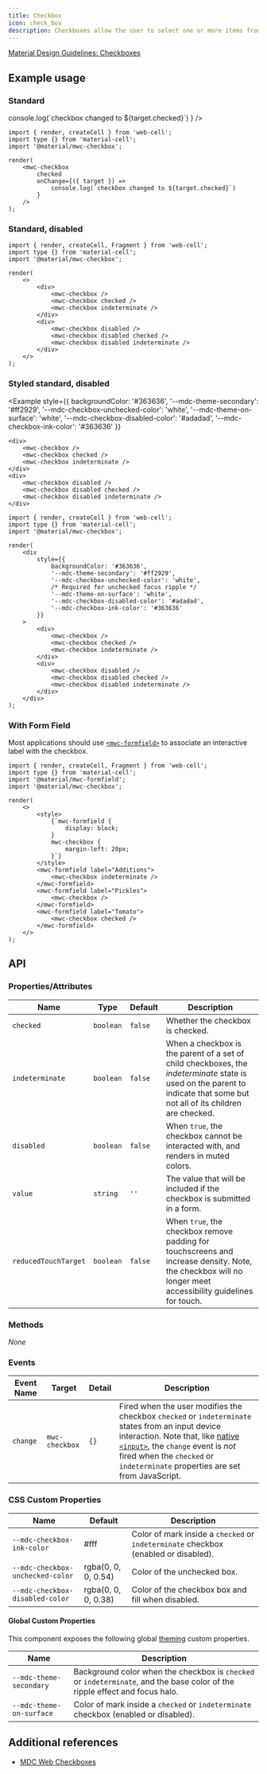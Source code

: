 ```yaml
---
title: Checkbox
icon: check_box
description: Checkboxes allow the user to select one or more items from a set. Checkboxes can be used to turn an option on or off.
---
```




[Material Design Guidelines: Checkboxes][1]

## Example usage

### Standard

<Example>
    <mwc-checkbox
        checked
        onChange={({ target }) =>
            console.log(`checkbox changed to ${target.checked}`)
        }
    />
</Example>

```TSX
import { render, createCell } from 'web-cell';
import type {} from 'material-cell';
import '@material/mwc-checkbox';

render(
    <mwc-checkbox
        checked
        onChange={({ target }) =>
            console.log(`checkbox changed to ${target.checked}`)
        }
    />
);
```

### Standard, disabled

<Example>
    <div>
        <mwc-checkbox />
        <mwc-checkbox checked />
        <mwc-checkbox indeterminate />
    </div>
    <div>
        <mwc-checkbox disabled />
        <mwc-checkbox disabled checked />
        <mwc-checkbox disabled indeterminate />
    </div>
</Example>

```TSX
import { render, createCell, Fragment } from 'web-cell';
import type {} from 'material-cell';
import '@material/mwc-checkbox';

render(
    <>
        <div>
            <mwc-checkbox />
            <mwc-checkbox checked />
            <mwc-checkbox indeterminate />
        </div>
        <div>
            <mwc-checkbox disabled />
            <mwc-checkbox disabled checked />
            <mwc-checkbox disabled indeterminate />
        </div>
    </>
);
```

### Styled standard, disabled

<Example
    style={{
        backgroundColor: '#363636',
        '--mdc-theme-secondary': '#ff2929',
        '--mdc-checkbox-unchecked-color': 'white',
        '--mdc-theme-on-surface': 'white',
        '--mdc-checkbox-disabled-color': '#adadad',
        '--mdc-checkbox-ink-color': '#363636'
    }}
>
    <div>
        <mwc-checkbox />
        <mwc-checkbox checked />
        <mwc-checkbox indeterminate />
    </div>
    <div>
        <mwc-checkbox disabled />
        <mwc-checkbox disabled checked />
        <mwc-checkbox disabled indeterminate />
    </div>
</Example>

```TSX
import { render, createCell } from 'web-cell';
import type {} from 'material-cell';
import '@material/mwc-checkbox';

render(
    <div
        style={{
            backgroundColor: '#363636',
            '--mdc-theme-secondary': '#ff2929',
            '--mdc-checkbox-unchecked-color': 'white',
            /* Required for unchecked focus ripple */
            '--mdc-theme-on-surface': 'white',
            '--mdc-checkbox-disabled-color': '#adadad',
            '--mdc-checkbox-ink-color': '#363636'
        }}
    >
        <div>
            <mwc-checkbox />
            <mwc-checkbox checked />
            <mwc-checkbox indeterminate />
        </div>
        <div>
            <mwc-checkbox disabled />
            <mwc-checkbox disabled checked />
            <mwc-checkbox disabled indeterminate />
        </div>
    </div>
);
```

### With Form Field

Most applications should use [`<mwc-formfield>`][2] to associate an interactive label with the checkbox.

<Example id="with-form-field">
    <style>
        {`#with-form-field mwc-formfield {
            display: block;
        }
        #with-form-field mwc-checkbox { 
            margin-left: 20px;
        }`}
    </style>
    <mwc-formfield label="Additions">
        <mwc-checkbox indeterminate />
    </mwc-formfield>
    <mwc-formfield label="Pickles">
        <mwc-checkbox />
    </mwc-formfield>
    <mwc-formfield label="Tomato">
        <mwc-checkbox checked />
    </mwc-formfield>
</Example>

```TSX
import { render, createCell, Fragment } from 'web-cell';
import type {} from 'material-cell';
import '@material/mwc-formfield';
import '@material/mwc-checkbox';

render(
    <>
        <style>
            {`mwc-formfield {
                display: block;
            }
            mwc-checkbox {
                margin-left: 20px;
            }`}
        </style>
        <mwc-formfield label="Additions">
            <mwc-checkbox indeterminate />
        </mwc-formfield>
        <mwc-formfield label="Pickles">
            <mwc-checkbox />
        </mwc-formfield>
        <mwc-formfield label="Tomato">
            <mwc-checkbox checked />
        </mwc-formfield>
    </>
);
```

## API

### Properties/Attributes

| Name                 | Type      | Default | Description                                                                                                                                                                |
| -------------------- | --------- | ------- | -------------------------------------------------------------------------------------------------------------------------------------------------------------------------- |
| `checked`            | `boolean` | `false` | Whether the checkbox is checked.                                                                                                                                           |
| `indeterminate`      | `boolean` | `false` | When a checkbox is the parent of a set of child checkboxes, the _indeterminate_ state is used on the parent to indicate that some but not all of its children are checked. |
| `disabled`           | `boolean` | `false` | When `true`, the checkbox cannot be interacted with, and renders in muted colors.                                                                                          |
| `value`              | `string`  | `''`    | The value that will be included if the checkbox is submitted in a form.                                                                                                    |
| `reducedTouchTarget` | `boolean` | `false` | When `true`, the checkbox remove padding for touchscreens and increase density. Note, the checkbox will no longer meet accessibility guidelines for touch.                 |

### Methods

_None_

### Events

| Event Name | Target         | Detail | Description                                                                                                                                                                                                                                                        |
| ---------- | -------------- | ------ | ------------------------------------------------------------------------------------------------------------------------------------------------------------------------------------------------------------------------------------------------------------------ |
| `change`   | `mwc-checkbox` | `{}`   | Fired when the user modifies the checkbox `checked` or `indeterminate` states from an input device interaction. Note that, like [native `<input>`][3], the `change` event is _not_ fired when the `checked` or `indeterminate` properties are set from JavaScript. |

### CSS Custom Properties

| Name                             | Default                            | Description                                                                         |
| -------------------------------- | ---------------------------------- | ----------------------------------------------------------------------------------- |
| `--mdc-checkbox-ink-color`       | <Color>#fff</Color>                | Color of mark inside a `checked` or `indeterminate` checkbox (enabled or disabled). |
| `--mdc-checkbox-unchecked-color` | <Color>rgba(0, 0, 0, 0.54)</Color> | Color of the unchecked box.                                                         |
| `--mdc-checkbox-disabled-color`  | <Color>rgba(0, 0, 0, 0.38)</Color> | Color of the checkbox box and fill when disabled.                                   |

#### Global Custom Properties

This component exposes the following global [theming][4] custom properties.

| Name                     | Description                                                                                                                 |
| ------------------------ | --------------------------------------------------------------------------------------------------------------------------- |
| `--mdc-theme-secondary`  | Background color when the checkbox is `checked` or `indeterminate`, and the base color of the ripple effect and focus halo. |
| `--mdc-theme-on-surface` | Color of mark inside a `checked` or `indeterminate` checkbox (enabled or disabled).                                         |

## Additional references

-   [MDC Web Checkboxes][5]

[1]: https://material.io/components/selection-controls/#checkboxes
[2]: components/form/form-field
[3]: https://developer.mozilla.org/en-US/docs/Web/API/HTMLElement/change_event
[4]: https://github.com/material-components/material-components-web-components/blob/master/docs/theming.md
[5]: https://material.io/develop/web/components/input-controls/checkboxes/
